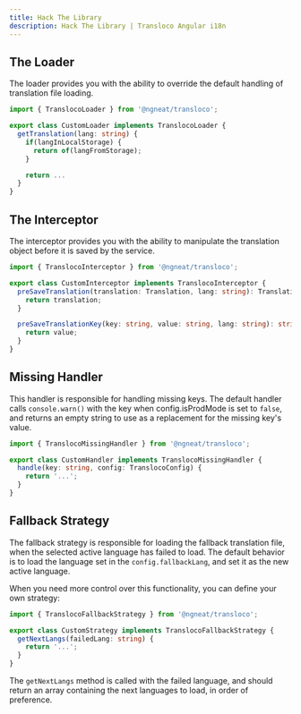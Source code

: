 ```yaml
---
title: Hack The Library
description: Hack The Library | Transloco Angular i18n
---
```


## The Loader

The loader provides you with the ability to override the default handling of translation file loading.

```ts
import { TranslocoLoader } from '@ngneat/transloco';

export class CustomLoader implements TranslocoLoader {
  getTranslation(lang: string) {
    if(langInLocalStorage) {
      return of(langFromStorage);
    }

    return ...
  }
}
```

## The Interceptor
The interceptor provides you with the ability to manipulate the translation object before it is saved by the service.

```ts
import { TranslocoInterceptor } from '@ngneat/transloco';

export class CustomInterceptor implements TranslocoInterceptor {
  preSaveTranslation(translation: Translation, lang: string): Translation {
    return translation;
  }

  preSaveTranslationKey(key: string, value: string, lang: string): string {
    return value;
  }
}
```

## Missing Handler

This handler is responsible for handling missing keys. The default handler calls `console.warn()` with the key when config.isProdMode is set to `false`, and returns an empty string to use as a replacement for the missing key's value.
```ts
import { TranslocoMissingHandler } from '@ngneat/transloco';

export class CustomHandler implements TranslocoMissingHandler {
  handle(key: string, config: TranslocoConfig) {
    return '...';
  }
}
```

## Fallback Strategy

The fallback strategy is responsible for loading the fallback translation file, when the selected active language has failed to load. The default behavior is to load the language set in the `config.fallbackLang`, and set it as the new active language.

When you need more control over this functionality, you can define your own strategy:

```ts
import { TranslocoFallbackStrategy } from '@ngneat/transloco';

export class CustomStrategy implements TranslocoFallbackStrategy {
  getNextLangs(failedLang: string) {
    return '...';
  }
}
```

The `getNextLangs` method is called with the failed language, and should return an array containing the next languages to load, in order of preference.
